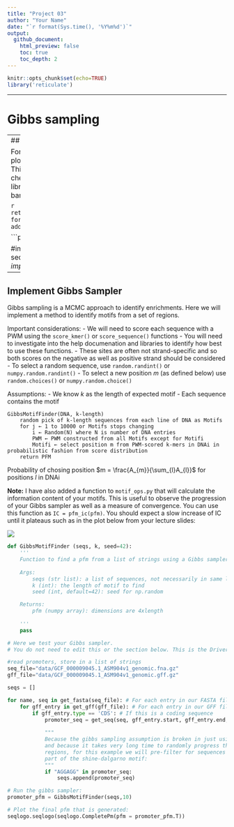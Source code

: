 ```yaml
---
title: "Project 03"
author: "Your Name"
date: "`r format(Sys.time(), '%Y%m%d')`"
output:
  github_document:
    html_preview: false
    toc: true
    toc_depth: 2
---
```


```r
knitr::opts_chunk$set(echo=TRUE)
library('reticulate')
```

---

# Gibbs sampling

---
## Imports

For this project, it tasks you with creating a sequence logo to plot the motif sequences identified through your algorithm.
This is a very minor portion of the project and is best used for checking your work. That means that if you cannot get the library
that you are about to install to work, don't worry. At a bare minimum, you only need `numpy` to complete this project.

```r
reticulate::conda_install(packages=c('pdf2svg',"seqlogo"), forge=TRUE, channel="bioconda",conda="auto", additional_install_args="--solver=libmamba")
```


```python
import numpy as np
import seqlogo

#import function for building sequence motif & idenfitying seqs matching to motif
from data_readers import *
from seq_ops import get_seq
from motif_ops import *
```

---
## Implement Gibbs Sampler


Gibbs sampling is a MCMC approach to identify enrichments. Here we will implement a method to identify motifs from a set of regions. 

Important considerations:
- We will need to score each sequence with a PWM using the `score_kmer()` or `score_sequence()` functions
    - You will need to investigate into the help documenation and libraries to identify how best to use these functions. 
- These sites are often not strand-specific and so both scores on the negative as well as positive strand should be considered
- To select a random sequence, use `random.randint()` or `numpy.random.randint()`
- To select a new position $m$ (as defined below) use `random.choices()` or `numpy.random.choice()`  

Assumptions: 
- We know $k$ as the length of expected motif
- Each sequence contains the motif


```
GibbsMotifFinder(DNA, k-length)
    random pick of k-length sequences from each line of DNA as Motifs
    for j ← 1 to 10000 or Motifs stops changing
        i ← Random(N) where N is number of DNA entries
        PWM ← PWM constructed from all Motifs except for Motifi
        Motifi ← select position m from PWM-scored k-mers in DNAi in probabilistic fashion from score distribution
    return PFM
```

Probability of chosing position $m = \frac{A_{m}}{\sum_{l}A_{l}}$ for positions $l$ in DNAi


**Note:** I have also added a function to `motif_ops.py` that will calculate the information content of your motifs. This is useful to observe the progression of your Gibbs sampler as well as a measure of convergence. You can use this function as `IC = pfm_ic(pfm)`. You should expect a slow increase of IC until it plateaus such as in the plot below from your lecture slides:

![]('figures/Gibbs_Sampling.png')


```python
def GibbsMotifFinder (seqs, k, seed=42):
    '''
    Function to find a pfm from a list of strings using a Gibbs sampler
    
    Args: 
        seqs (str list): a list of sequences, not necessarily in same lengths
        k (int): the length of motif to find
        seed (int, default=42): seed for np.random

    Returns:
        pfm (numpy array): dimensions are 4xlength
        
    '''
    pass
```


```python
# Here we test your Gibbs sampler.
# You do not need to edit this or the section below. This is the Driver program

#read promoters, store in a list of strings
seq_file="data/GCF_000009045.1_ASM904v1_genomic.fna.gz"
gff_file="data/GCF_000009045.1_ASM904v1_genomic.gff.gz"

seqs = []

for name, seq in get_fasta(seq_file): # For each entry in our FASTA file
    for gff_entry in get_gff(gff_file): # For each entry in our GFF file
        if gff_entry.type == 'CDS': # If this is a coding sequence
            promoter_seq = get_seq(seq, gff_entry.start, gff_entry.end, gff_entry.strand, 50) # Extract 50 bp as a promoter
    
            """
            Because the gibbs sampling assumption is broken in just using promoters,
            and because it takes very long time to randomly progress through so many
            regions, for this example we will pre-filter for sequences that all contain
            part of the shine-dalgarno motif:
            """
            if "AGGAGG" in promoter_seq:
                seqs.append(promoter_seq)
```


```python
# Run the gibbs sampler:
promoter_pfm = GibbsMotifFinder(seqs,10)

# Plot the final pfm that is generated: 
seqlogo.seqlogo(seqlogo.CompletePm(pfm = promoter_pfm.T))
```
